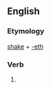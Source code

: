 ==English==

===Etymology===
[[shake]] + [[-eth]]

===Verb===
{{head|en|verb form}}

# {{en-archaic third-person singular of|shake}}